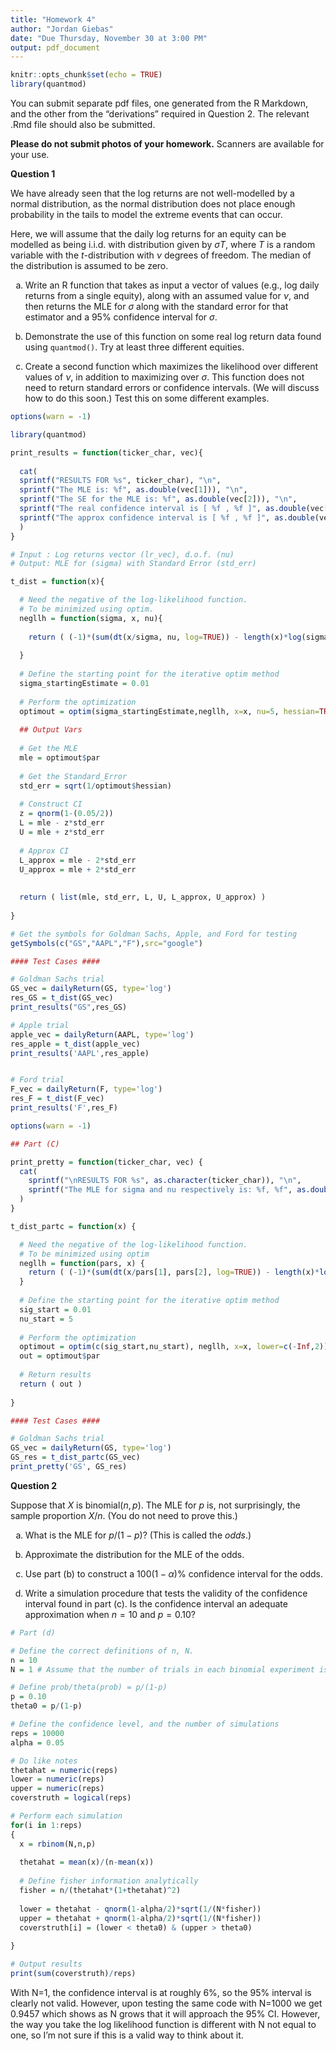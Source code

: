 ```yaml
---
title: "Homework 4"
author: "Jordan Giebas"
date: "Due Thursday, November 30 at 3:00 PM"
output: pdf_document
---
```


\large

```r
knitr::opts_chunk$set(echo = TRUE)
library(quantmod)
```

You can submit separate pdf files, one generated from the
R Markdown, and the other from the "derivations" required
in Question 2. The relevant .Rmd file should also be
submitted.

__Please do not submit photos of your homework.__ Scanners
are available for your use.

\vspace{.2in}

__Question 1__ 

We have already seen that the log
returns are not well-modelled by a normal distribution, as
the normal distribution does not place enough probability
in the tails to model the extreme events that can occur.

Here, we will assume that the daily log returns for an equity
can be modelled as being i.i.d. with distribution given
by $\sigma T$, where $T$ is a random variable
with the $t$-distribution with $\nu$ degrees of freedom.
The median of the distribution is assumed to be zero.

a. Write an R function that takes as input a vector of values
(e.g., log daily returns from a single equity), along with an
assumed value for $\nu$, and then returns the MLE for $\sigma$
along with the standard error for that estimator and a 95\%
confidence interval for $\sigma$.

b. Demonstrate the use of this function on some real log return
data found using `quantmod()`. Try at least three different
equities.

c. Create a second function which maximizes the likelihood
over different values of $\nu$, in addition to maximizing over
$\sigma$. This function does not need to return standard errors
or confidence intervals. (We will discuss how to do this soon.)
Test this on some different examples.

```r
options(warn = -1)

library(quantmod)

print_results = function(ticker_char, vec){
  
  cat(
  sprintf("RESULTS FOR %s", ticker_char), "\n",
  sprintf("The MLE is: %f", as.double(vec[1])), "\n",
  sprintf("The SE for the MLE is: %f", as.double(vec[2])), "\n",
  sprintf("The real confidence interval is [ %f , %f ]", as.double(vec[3]), as.double(vec[4])), "\n",
  sprintf("The approx confidence interval is [ %f , %f ]", as.double(vec[5]), as.double(vec[6])), "\n"
  )
}

# Input : Log returns vector (lr_vec), d.o.f. (nu)
# Output: MLE for (sigma) with Standard Error (std_err)

t_dist = function(x){

  # Need the negative of the log-likelihood function. 
  # To be minimized using optim.
  negllh = function(sigma, x, nu){
    
    return ( (-1)*(sum(dt(x/sigma, nu, log=TRUE)) - length(x)*log(sigma)) )
    
  }
  
  # Define the starting point for the iterative optim method
  sigma_startingEstimate = 0.01
  
  # Perform the optimization
  optimout = optim(sigma_startingEstimate,negllh, x=x, nu=5, hessian=TRUE, method="BFGS")
  
  ## Output Vars
  
  # Get the MLE
  mle = optimout$par
  
  # Get the Standard_Error
  std_err = sqrt(1/optimout$hessian)
  
  # Construct CI
  z = qnorm(1-(0.05/2))
  L = mle - z*std_err
  U = mle + z*std_err
  
  # Approx CI
  L_approx = mle - 2*std_err
  U_approx = mle + 2*std_err
  
  
  return ( list(mle, std_err, L, U, L_approx, U_approx) )
  
}

# Get the symbols for Goldman Sachs, Apple, and Ford for testing
getSymbols(c("GS","AAPL","F"),src="google")

#### Test Cases ####

# Goldman Sachs trial
GS_vec = dailyReturn(GS, type='log')
res_GS = t_dist(GS_vec)
print_results("GS",res_GS)

# Apple trial
apple_vec = dailyReturn(AAPL, type='log')
res_apple = t_dist(apple_vec)
print_results('AAPL',res_apple)


# Ford trial
F_vec = dailyReturn(F, type='log')
res_F = t_dist(F_vec)
print_results('F',res_F)
```


```r
options(warn = -1)

## Part (C)

print_pretty = function(ticker_char, vec) {
  cat(
    sprintf("\nRESULTS FOR %s", as.character(ticker_char)), "\n", 
    sprintf("The MLE for sigma and nu respectively is: %f, %f", as.double(vec[1]), as.double(vec[2]))
  )
}

t_dist_partc = function(x) {

  # Need the negative of the log-likelihood function. 
  # To be minimized using optim
  negllh = function(pars, x) {
    return ( (-1)*(sum(dt(x/pars[1], pars[2], log=TRUE)) - length(x)*log(pars[1])) )
  } 
  
  # Define the starting point for the iterative optim method
  sig_start = 0.01
  nu_start = 5
  
  # Perform the optimization
  optimout = optim(c(sig_start,nu_start), negllh, x=x, lower=c(-Inf,2))
  out = optimout$par
  
  # Return results
  return ( out )
  
}

#### Test Cases ####

# Goldman Sachs trial
GS_vec = dailyReturn(GS, type='log')
GS_res = t_dist_partc(GS_vec)
print_pretty('GS', GS_res)

```

\vspace{.2in}

__Question 2__

Suppose that $X$ is binomial$(n,p)$. The MLE for $p$ is, not surprisingly, the sample proportion $X/n$.
(You do not need to prove this.)

a. What is the MLE for $p/(1-p)$?
(This is called the _odds_.)

b. Approximate the distribution for the MLE of the odds.

c. Use part (b) to construct a 100$(1-\alpha)\%$ confidence interval
for the odds.

d. Write a simulation procedure that tests the validity of the
confidence interval found in part (c).
Is the confidence interval an adequate approximation when $n=10$ and $p=0.10$?

```r
# Part (d)

# Define the correct definitions of n, N.
n = 10
N = 1 # Assume that the number of trials in each binomial experiment is 1

# Define prob/theta(prob) = p/(1-p)
p = 0.10
theta0 = p/(1-p) 

# Define the confidence level, and the number of simulations
reps = 10000
alpha = 0.05

# Do like notes
thetahat = numeric(reps)
lower = numeric(reps)
upper = numeric(reps)
coverstruth = logical(reps)

# Perform each simulation
for(i in 1:reps) 
{
  x = rbinom(N,n,p)
  
  thetahat = mean(x)/(n-mean(x))
  
  # Define fisher information analytically
  fisher = n/(thetahat*(1+thetahat)^2)
  
  lower = thetahat - qnorm(1-alpha/2)*sqrt(1/(N*fisher))
  upper = thetahat + qnorm(1-alpha/2)*sqrt(1/(N*fisher))
  coverstruth[i] = (lower < theta0) & (upper > theta0)
  
}

# Output results
print(sum(coverstruth)/reps)
```
 
With N=1, the confidence interval is at roughly 6%, so the 95% interval is clearly not valid. However, upon testing the same code with N=1000 we get 0.9457 which shows as N grows that it will approach the 95% CI. However, the way you take the log likelihood function is different with N not equal to one, so I'm not sure if this is a valid way to think about it. 



